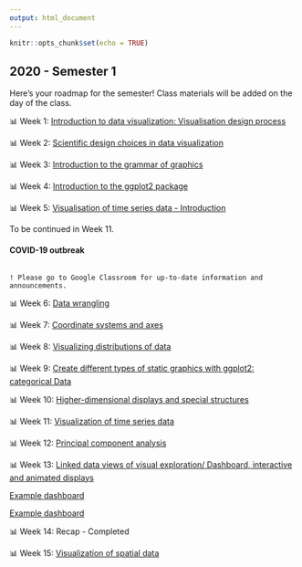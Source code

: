 ```yaml
---
output: html_document
---
```


```r
knitr::opts_chunk$set(echo = TRUE)
```

## 2020 -  Semester 1

Here's your roadmap for the semester! Class materials will be added on the day of the class.

📊 Week 1: [Introduction to data visualization: Visualisation design process](/slides/lesson1viz.html) 

📊 Week 2: [Scientific design choices in data visualization](/slides/lesson2viz.html)

📊 Week 3: [Introduction to the grammar of graphics](/slides/lesson3viz.html)


📊 Week 4: [Introduction to the ggplot2 package](/slides/lecture4dataviz.html)

📊 Week 5: [Visualisation of time series data - Introduction](/slides/lecture5ts.html)

To be continued in Week 11.

#### COVID-19 outbreak

```difff

! Please go to Google Classroom for up-to-date information and announcements.

```

📊 Week 6: [Data wrangling](/datawrangling_tutorial.pdf)

📊 Week 7: [Coordinate systems and axes](/slides/lecture7.html)

📊 Week 8: [Visualizing distributions of data](/slides/lecture8.html)

📊 Week 9: [Create different types of static graphics with ggplot2: categorical Data](/slides/Data_visualization_9.html)

📊 Week 10: [Higher-dimensional displays and special structures](/slides/lecture10.html)

📊 Week 11: [Visualization of time series data](/slides/lesson11tsviz.html)

📊 Week 12: [Principal component analysis](/slides/lesson12pca.html)


📊 Week 13:  [Linked data views of visual exploration/ Dashboard, interactive and animated displays](/slides/lectureplotly.html)

[Example dashboard](https://thiyanga.netlify.app/post/covid19/)

[Example dashboard](/slides/dashboard_penguins.html)

📊 Week 14: Recap - Completed 

📊 Week 15: [Visualization of spatial data](/slides/spatiotemporal.html)
